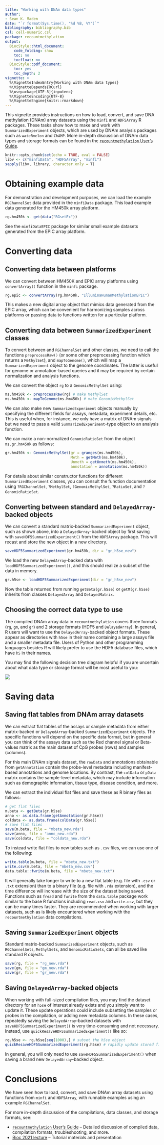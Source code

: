 ```yaml
---
title: "Working with DNAm data types"
author:
- Sean K. Maden
date: "`r format(Sys.time(), '%d %B, %Y')`"
bibliography: bibliography.bib
csl: cell-numeric.csl
package: recountmethylation
output:
  BiocStyle::html_document:
    code_folding: show
    toc: no
    tocfloat: no
  BiocStyle::pdf_document: 
    toc: yes
    toc_depth: 2
vignette: > 
  %\VignetteIndexEntry{Working with DNAm data types}
  %\VignetteDepends{RCurl}
  %\usepackage[UTF-8]{inputenc} 
  %\VignetteEncoding{UTF-8}
  %\VignetteEngine{knitr::rmarkdown}
---
```


This vignette provides instructions on how to load, convert, and save DNA 
methylation (DNAm) array datasets using the `minfi` and `HDF5Array` R packages. 
These tasks show how to make and work with `SummarizedExperiment` objects, which 
are used by DNAm analysis packages such as `wateRmelon` and `ChAMP`. More in-depth 
discussion of DNAm data types and storage formats can be found in the 
[`recountmethylation` User's Guide](https://bioconductor.org/packages/release/bioc/vignettes/recountmethylation/inst/doc/recountmethylation_users_guide.html).

```r
knitr::opts_chunk$set(echo = TRUE, eval = FALSE)
libv <- c("minfiData", "HDF5Array", "minfi")
sapply(libv, library, character.only = T)
```

# Obtaining example data

For demonstration and development purposes, we can load the example `RGChannelSet` 
data provided in the `minfiData` package. This load example data generated for 
the HM450k array platform.

```r
rg.hm450k <- get(data("RGsetEx"))
```

See the `minfiDataEPIC` package for similar small example datasets generated 
from the EPIC array platform.

# Converting data

## Converting data between platforms

We can convert between HM450K and EPIC array platforms using `convertArray()` function
in the `minfi` package.

```r
rg.epic <- convertArray(rg.hm450k, "IlluminaHumanMethylationEPIC")
```

This makes a new digital array object that mimics data
generated from the EPIC array, which can be convenient for harmonizing samples
across platforms or passing data to functions written for a particular platform.

## Converting data between `SummarizedExperiment` classes

To convert between and `RGChannelSet` and other classes, we need to call the 
functions `preprocessRaw()` (or some other preprocessing function which returns
a `MethylSet`), and `mapToGenome()`, which will map a `SummarizedExperiment` 
object to the genome coordinates. The latter is useful for genome or annotation-based queries and it may be required by certain normalization and analysis functions.

We can convert the object `rg` to a `GenomicMethylSet` using:

```r
ms.hm450k <- preprocessRaw(rg) # make MethylSet
ms.hm450k <- mapToGenome(ms.hm450k) # make GenomicMethylSet 
```

We can also make new `SummarizedExperiment` objects manually by specifying the
different fields for assays, metadata, experiment details, etc. This is useful
when, for instance, we only have a matrix of DNAm signals but we need to pass
a valid `SummarizedExperiment`-type object to an analysis function.

We can make a non-normalized `GenomicRatioSet` from the object `ms.gr.hm450k` as 
follows:

```r
gr.hm450k <- GenomicMethylSet(gr = granges(ms.hm450k),
                              Meth = getMeth(ms.hm450k),
                              Unmeth = getUnmeth(ms.hm450k),
                              annotation = annotation(ms.hm450k))
```

For details about similar constructor functions for different `SummarizedExperiment`
classes, you can consult the function documentation using `?RGChannelSet`,
`?MethylSet`, `?GenomicMethylSet`, `?RatioSet`, and `?GenomicRatioSet`.

## Converting between standard and `DelayedArray`-backed objects

We can convert a standard matrix-backed `SummarizedExperiment` object, such as 
shown above, into a `DelayedArray`-backed object by first saving with `saveHDF5SummarizedExperiment()`
from the `HDF5Array` package. This will recast and store the new object in a new directory.

```r
saveHDF5SummarizedExperiment(gr.hm450k, dir = "gr_h5se_new")
```

We load the new `DelayedArray`-backed data with `loadHDF5SummarizedExperiment()`,
and this should realize a subset of the data in memory.

```r
gr.h5se <- loadHDF5SummarizedExperiment(dir = "gr_h5se_new")
```

Now the table returned from running `getBeta(gr.h5se)` or `getM(gr.h5se)` inherits 
from classes `DelayedArray` and `DelayedMatrix`.

## Choosing the correct data type to use

The compiled DNAm array data in `recountmethylation` covers three formats (`rg`, 
`gm`, and `gr`) and 2 storage formats (HDF5 and `DelayedArray`). In general, R 
users will want to use the `DelayedArray`-backed object formats. These appear as
directories with `h5se` in their name containing a large assays file and a smaller
metadata file. Users of Python and other programming languages besides R will 
likely prefer to use the HDF5 database files, which have `h5` in their names. 

You may find the following decision tree diagram helpful if you are uncertain about
what data type or storage format will be most useful to you:

![](data-decision-tree.png)

# Saving data

## Saving flat tables from DNAm array datasets

We can extract flat tables of the assays or sample metadata from either matrix-backed
or `DelayedArray`-backed `SummarizedExperiment` objects. The specific functions 
will depend on the specific data format, but in general you can think of the 
assays data such as the Red channel signal or Beta-values matrix as the main
dataset of CpG probes (rows) and samples (columns). 

For this main DNAm signals dataset, the `rowData` and annotations obtainable from
`getAnnotation` contain the probe-level metadata including manifest-based annotations
and genome locations. By contrast, the `colData` or `pData` matrix contains the 
sample-level metadata, which may include information such as demographic information, 
tissue type, disease condition, and more.

We can extract the individual flat files and save these as R binary files as follows:

```r
# get flat files
m.beta <- getBeta(gr.h5se)
anno <- as.data.frame(getAnnotation(gr.h5se))
coldata <- as.data.frame(colData(gr.h5se))
# save flat files
save(m.beta, file = "mbeta_new.rda")
save(anno, file = "anno_new.rda")
save(coldata, file = "coldata_new.rda")
```

To instead write flat files to new tables such as `.csv` files, we can use one of
the following:

```r
write.table(m.beta, file = "mbeta_new.txt")
write.csv(m.beta, file = "mbeta_new.csv")
data.table::fwrite(m.beta, file = "mbeta_new.txt")
```

It will generally take longer to write to a new flat table (e.g. file with `.csv` 
or `.txt` extension) than to a binary file (e.g. file with `.rda` extension), and 
the time difference will increase with the size of the dataset being saved. Functions 
such as `fread` and `fwrite` from the `data.table` package work similar to the base 
R functions including `read.csv` and `write.csv`, but they can be many times faster. 
They are recommended when working with larger datasets, such as is likely encountered 
when working with the `recountmethylation` data compilations.

## Saving `SummarizedExperiment` objects

Standard matrix-backed `SummarizedExperiment` objects, such as `RGChannelSets`, 
`MethylSets`, and `GenomicRatioSets`, can all be saved like standard R objects.

```r
save(rg, file = "rg_new.rda")
save(gm, file = "gm_new.rda")
save(gr, file = "gr_new.rda")
```

## Saving `DelayedArray`-backed objects

When working with full-sized compilation files, you may find the dataset directory 
for an `h5se` of interest already exists and you simply want to update it. These
update operations could include subsetting the samples or probes in the compilation,
or adding new metadata columns. In these cases, repeatedly saving the 
`DelayedArray`-backed datasets with `saveHDF5SummarizedExperiment()` is very 
time-consuming and not necessary. Instead, use `quickResaveHDF5SummarizedExperiment()` 
like so:

```r
rg.h5se <- rg.h5se[seq(1000),] # subset the h5se object
quickResaveHDF5SummarizedExperiment(rg.h5se) # rapidly update stored file
```

In general, you will only need to use `saveHDF5SummarizedExperiment()` when saving 
a brand new `DelayedArray`-backed object.

# Conclusions

We have seen how to load, convert, and save DNAm array datasets using functions
from `minfi` and `HDF5Array`, with runnable examples using an example `RGChannelSet`.

For more in-depth discussion of the compilations, data classes, and storage formats, see: 

* [`recountmethylation` User's Guide](https://bioconductor.org/packages/release/bioc/vignettes/recountmethylation/inst/doc/recountmethylation_users_guide.html) -- Detailed discussion of compiled data,
compilation formats, troubleshooting, and more.
* [Bioc 2021 lecture](https://github.com/metamaden/recountmethylation_bioc2021) -- Tutorial materials and presentation
